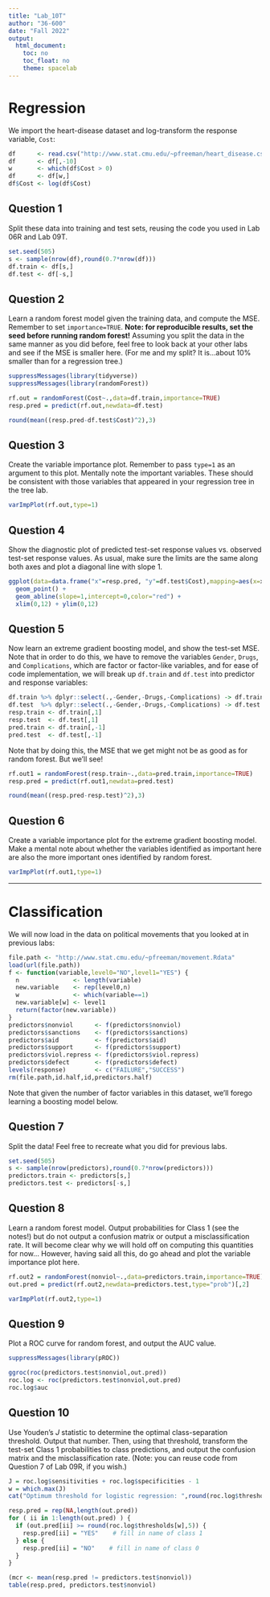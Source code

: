 ---
title: "Lab_10T"
author: "36-600"
date: "Fall 2022"
output: 
  html_document:
    toc: no
    toc_float: no
    theme: spacelab
---

# Regression

We import the heart-disease dataset and log-transform the response variable, `Cost`:
```{r}
df      <- read.csv("http://www.stat.cmu.edu/~pfreeman/heart_disease.csv",stringsAsFactors=TRUE)
df      <- df[,-10]
w       <- which(df$Cost > 0)
df      <- df[w,]
df$Cost <- log(df$Cost)
```

## Question 1

Split these data into training and test sets, reusing the code you used in Lab 06R and Lab 09T.
```{r}
set.seed(505)
s <- sample(nrow(df),round(0.7*nrow(df)))
df.train <- df[s,]
df.test <- df[-s,]
```

## Question 2

Learn a random forest model given the training data, and compute the MSE. Remember to set `importance=TRUE`. **Note: for reproducible results, set the seed before running random forest!** Assuming you split the data in the same manner as you did before, feel free to look back at your other labs and see if the MSE is smaller here. (For me and my split? It is...about 10% smaller than for a regression tree.)
```{r}
suppressMessages(library(tidyverse))
suppressMessages(library(randomForest))

rf.out = randomForest(Cost~.,data=df.train,importance=TRUE)
resp.pred = predict(rf.out,newdata=df.test)

round(mean((resp.pred-df.test$Cost)^2),3)
```

## Question 3

Create the variable importance plot. Remember to pass `type=1` as an argument to this plot. Mentally note the important variables. These should be consistent with those variables that appeared in your regression tree in the tree lab.
```{r}
varImpPlot(rf.out,type=1)
```

## Question 4

Show the diagnostic plot of predicted test-set response values vs. observed test-set response values. As usual, make sure the limits are the same along both axes and plot a diagonal line with slope 1.
```{r}
ggplot(data=data.frame("x"=resp.pred, "y"=df.test$Cost),mapping=aes(x=x,y=y)) + 
  geom_point() +
  geom_abline(slope=1,intercept=0,color="red") + 
  xlim(0,12) + ylim(0,12)
```

## Question 5

Now learn an extreme gradient boosting model, and show the test-set MSE. Note that in order to do this, we have to remove the variables `Gender`, `Drugs`, and `Complications`, which are factor or factor-like variables, and for ease of code implementation, we will break up `df.train` and `df.test` into predictor and response variables:
```{r}
df.train %>% dplyr::select(.,-Gender,-Drugs,-Complications) -> df.train
df.test  %>% dplyr::select(.,-Gender,-Drugs,-Complications) -> df.test
resp.train <- df.train[,1]
resp.test  <- df.test[,1]
pred.train <- df.train[,-1]
pred.test  <- df.test[,-1]
```
Note that by doing this, the MSE that we get might not be as good as for random forest. But we'll see!
```{r}
rf.out1 = randomForest(resp.train~.,data=pred.train,importance=TRUE)
resp.pred = predict(rf.out1,newdata=pred.test)

round(mean((resp.pred-resp.test)^2),3)
```

## Question 6

Create a variable importance plot for the extreme gradient boosting model. Make a mental note about whether the variables identified as important here are also the more important ones identified by random forest.
```{r}
varImpPlot(rf.out1,type=1)
```

---

# Classification

We will now load in the data on political movements that you looked at in previous labs:
```{r}
file.path <- "http://www.stat.cmu.edu/~pfreeman/movement.Rdata"
load(url(file.path))
f <- function(variable,level0="NO",level1="YES") {
  n               <- length(variable)
  new.variable    <- rep(level0,n)
  w               <- which(variable==1)
  new.variable[w] <- level1
  return(factor(new.variable))
}
predictors$nonviol      <- f(predictors$nonviol)
predictors$sanctions    <- f(predictors$sanctions)
predictors$aid          <- f(predictors$aid)
predictors$support      <- f(predictors$support)
predictors$viol.repress <- f(predictors$viol.repress)
predictors$defect       <- f(predictors$defect)
levels(response)        <- c("FAILURE","SUCCESS")
rm(file.path,id.half,id,predictors.half)
```

Note that given the number of factor variables in this dataset, we'll forego learning a boosting model below.

## Question 7

Split the data! Feel free to recreate what you did for previous labs.
```{r}
set.seed(505)
s <- sample(nrow(predictors),round(0.7*nrow(predictors)))
predictors.train <- predictors[s,]
predictors.test <- predictors[-s,]
```

## Question 8

Learn a random forest model. Output probabilities for Class 1 (see the notes!) but do not output a confusion matrix or output a misclassification rate. It will become clear why we will hold off on computing this quantities for now... However, having said all this, do go ahead and plot the variable importance plot here.
```{r}
rf.out2 = randomForest(nonviol~.,data=predictors.train,importance=TRUE)
out.pred = predict(rf.out2,newdata=predictors.test,type="prob")[,2]

varImpPlot(rf.out2,type=1)
```

## Question 9

Plot a ROC curve for random forest, and output the AUC value.
```{r}
suppressMessages(library(pROC))

ggroc(roc(predictors.test$nonviol,out.pred))
roc.log <- roc(predictors.test$nonviol,out.pred)
roc.log$auc
```

## Question 10

Use Youden's $J$ statistic to determine the optimal class-separation threshold. Output that number. Then, using that threshold, transform the test-set Class 1 probabilities to class predictions, and output the confusion matrix and the misclassification rate. (Note: you can reuse code from Question 7 of Lab 09R, if you wish.)
```{r}
J = roc.log$sensitivities + roc.log$specificities - 1
w = which.max(J)
cat("Optimum threshold for logistic regression: ",round(roc.log$thresholds[w],3),"\n")

resp.pred = rep(NA,length(out.pred))
for ( ii in 1:length(out.pred) ) {
  if (out.pred[ii] >= round(roc.log$thresholds[w],5)) {
    resp.pred[ii] = "YES"    # fill in name of class 1
  } else {
    resp.pred[ii] = "NO"    # fill in name of class 0
  }
}

(mcr <- mean(resp.pred != predictors.test$nonviol))
table(resp.pred, predictors.test$nonviol)
```
